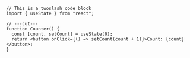 ```tsx twoslash
// This is a twoslash code block
import { useState } from "react";

// ---cut---
function Counter() {
  const [count, setCount] = useState(0);
  return <button onClick={() => setCount(count + 1)}>Count: {count}</button>;
}
```
